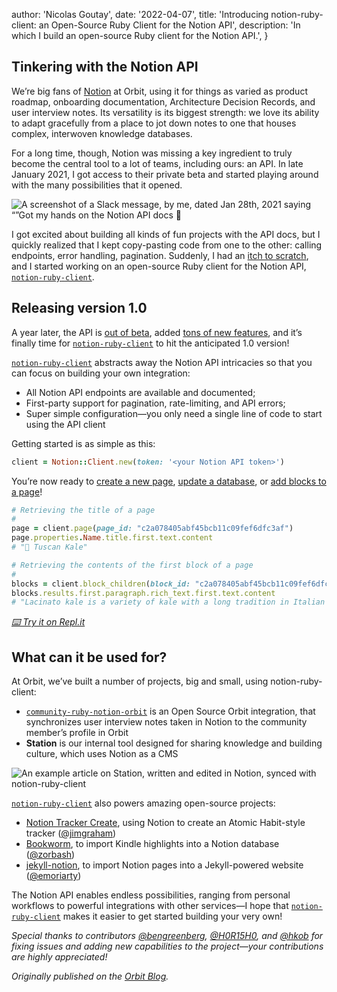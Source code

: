 
  author: 'Nicolas Goutay',
  date: '2022-04-07',
  title: 'Introducing notion-ruby-client: an Open-Source Ruby Client for the Notion API',
  description:
    'In which I build an open-source Ruby client for the Notion API.',
}


## Tinkering with the Notion API

We’re big fans of [Notion](http://notion.so/) at Orbit, using it for things as varied as product roadmap, onboarding documentation, Architecture Decision Records, and user interview notes. Its versatility is its biggest strength: we love its ability to adapt gracefully from a place to jot down notes to one that houses complex, interwoven knowledge databases.

For a long time, though, Notion was missing a key ingredient to truly become the central tool to a lot of teams, including ours: an API. In late January 2021, I got access to their private beta and started playing around with the many possibilities that it opened.

<Image src={messageImage} alt="A screenshot of a Slack message, by me, dated Jan 28th, 2021 saying “”Got my hands on the Notion API docs 👀" />

I got excited about building all kinds of fun projects with the API docs, but I quickly realized that I kept copy-pasting code from one to the other: calling endpoints, error handling, pagination. Suddenly, I had an [itch to scratch](https://2021.ploneconf.org/schedule/scratching-my-own-itch-a-hands-on-look-at-contributing-to-an-open-source-project), and I started working on an open-source Ruby client for the Notion API, [`notion-ruby-client`](https://github.com/orbit-love/notion-ruby-client).

## Releasing version 1.0

A year later, the API is [out of beta](https://www.notion.so/blog/api-ga), added [tons of new features](https://developers.notion.com/changelog/retrieve-page-property-values), and it’s finally time for [`notion-ruby-client`](https://github.com/orbit-love/notion-ruby-client) to hit the anticipated 1.0 version!

[`notion-ruby-client`](https://github.com/orbit-love/notion-ruby-client) abstracts away the Notion API intricacies so that you can focus on building your own integration:

- All Notion API endpoints are available and documented;
- First-party support for pagination, rate-limiting, and API errors;
- Super simple configuration—you only need a single line of code to start using the API client

Getting started is as simple as this:

```ruby
client = Notion::Client.new(token: '<your Notion API token>')
```

You’re now ready to [create a new page](https://github.com/orbit-love/notion-ruby-client#create-a-page), [update a database](https://github.com/orbit-love/notion-ruby-client#update-a-database), or [add blocks to a page](https://github.com/orbit-love/notion-ruby-client#append-block-children)!

```ruby
# Retrieving the title of a page
#
page = client.page(page_id: "c2a078405abf45bcb11c09fef6dfc3af")
page.properties.Name.title.first.text.content
# "🥬 Tuscan Kale"

# Retrieving the contents of the first block of a page
#
blocks = client.block_children(block_id: "c2a078405abf45bcb11c09fef6dfc3af")
blocks.results.first.paragraph.rich_text.first.text.content
# "Lacinato kale is a variety of kale with a long tradition in Italian cuisine, especially that of Tuscany. It is also known as Tuscan kale, Italian kale, dinosaur kale, kale, flat back kale, palm tree kale, or black Tuscan palm."
```

_[⌨️ Try it on Repl.it](https://replit.com/@NicolasGoutay/Notion-Ruby-Client-Getting-Started?v=1#main.rb)_

## What can it be used for?

At Orbit, we’ve built a number of projects, big and small, using notion-ruby-client:

- [`community-ruby-notion-orbit`](https://github.com/orbit-love/community-ruby-notion-orbit) is an Open Source Orbit integration, that synchronizes user interview notes taken in Notion to the community member’s profile in Orbit
- **Station** is our internal tool designed for sharing knowledge and building culture, which uses Notion as a CMS

<Image src={stationImage} alt="An example article on Station, written and edited in Notion, synced with notion-ruby-client" />

[`notion-ruby-client`](https://github.com/orbit-love/notion-ruby-client) also powers amazing open-source projects:

- [Notion Tracker Create](https://github.com/jimgraham/notion-tracker-create), using Notion to create an Atomic Habit-style tracker ([@jimgraham](https://github.com/jimgraham))
- [Bookworm](https://github.com/zorbash/bookworm), to import Kindle highlights into a Notion database ([@zorbash](https://github.com/zorbash))
- [jekyll-notion](https://github.com/emoriarty/jekyll-notion), to import Notion pages into a Jekyll-powered website ([@emoriarty](https://github.com/emoriarty))

The Notion API enables endless possibilities, ranging from personal workflows to powerful integrations with other services—I hope that [`notion-ruby-client`](https://github.com/orbit-love/notion-ruby-client) makes it easier to get started building your very own!

_Special thanks to contributors [@bengreenberg](https://github.com/bencgreenberg), [@H0R15H0](https://github.com/H0R15H0), and [@hkob](https://github.com/hkob) for fixing issues and adding new capabilities to the project—your contributions are highly appreciated!_

_Originally published on the [Orbit Blog](https://orbit.love/blog/introducing-notion-ruby-client-open-source-ruby-client-notion-api)._
